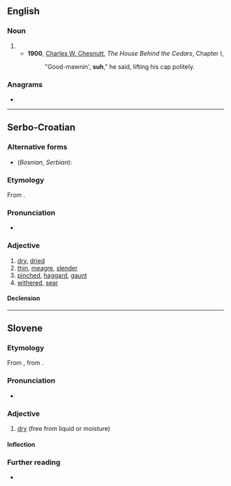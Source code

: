 {{also|SUH}}
==English==

===Noun===
{{head|en|noun}}

# {{pronunciation spelling of|en|sir}}
#* '''1900''', [[w:Charles W. Chesnutt|Charles W. Chesnutt]], ''The House Behind the Cedars'', Chapter I,
#*: "Good-mawnin', '''suh'''," he said, lifting his cap politely.

===Anagrams===
* {{anagrams|en|a=hsu|HUS|Hsu|Hus|SHU|Shu|USH|shu'|uhs|ush}}

----

==Serbo-Croatian==

===Alternative forms===
* (''Bosnian, Serbian''): {{l|sh|sȗv}}

===Etymology===
From {{inh|sh|sla-pro|*suxъ}}.

===Pronunciation===
* {{IPA|sh|/sûːx/}}

===Adjective===
{{sh-adjective|head=sȗh|def=sȗhī|comp=sȕšī}} {{lb|sh|Croatia}}

# [[dry]], [[dried]]
# [[thin]], [[meagre]], [[slender]] {{qualifier|of a man}}
# [[pinched]], [[haggard]], [[gaunt]] {{qualifier|of a face}}
# [[withered]], [[sear]]

====Declension====
{{sh-adj-full|suh|o|suš|e}}

----

==Slovene==

===Etymology===
From {{inh|sl|sla-pro|*suxъ}}, from {{der|sl|ine-bsl-pro|*saušas}}.

===Pronunciation===
* {{sl-IPA|sȗh}}

===Adjective===
{{sl-adj|sȗh|bolj}}

# [[dry]] (free from liquid or moisture)

====Inflection====
{{sl-decl-adj|súh}}
{{rfinfl|sl|adjective}}<!-- also súh, súha, suhó -->

===Further reading===
* {{R:sl:Fran}}